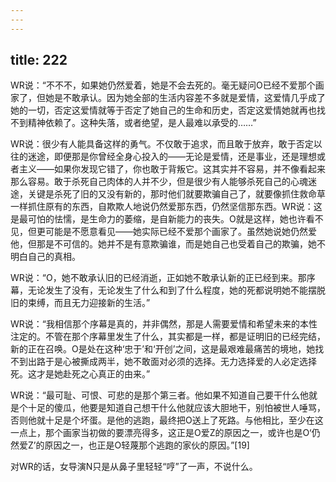 ```yaml
---
---
---
```

title: 222
---



WR说：“不不不，如果她仍然爱着，她是不会去死的。毫无疑问O已经不爱那个画家了，但她是不敢承认。因为她全部的生活内容差不多就是爱情，这爱情几乎成了她的一切，否定这爱情就等于否定了她自己的生命和历史，否定这爱情她就再也找不到精神依赖了。这种失落，或者绝望，是人最难以承受的……”

WR说：很少有人能具备这样的勇气。不仅敢于追求，而且敢于放弃，敢于否定以往的迷途，即便那是你曾经全身心投入的——无论是爱情，还是事业，还是理想或者主义——如果你发现它错了，你也敢于背叛它。这其实并不容易，并不像看起来那么容易。敢于杀死自己肉体的人并不少，但是很少有人能够杀死自己的心魂迷途，关键是杀死了旧的又没有新的，那时他们就要欺骗自己了，就要像抓住救命草一样抓住原有的东西，自欺欺人地说仍然爱那东西，仍然坚信那东西。WR说：这是最可怕的怯懦，是生命力的萎缩，是自新能力的丧失。O就是这样，她也许看不见，但更可能是不愿意看见——她实际已经不爱那个画家了。虽然她说她仍然爱他，但那是不可信的。她并不是有意欺骗谁，而是她自己也受着自己的欺骗，她不明白自己的真相。

WR说：“O，她不敢承认旧的已经消逝，正如她不敢承认新的正已经到来。那序幕，无论发生了没有，无论发生了什么和到了什么程度，她的死都说明她不能摆脱旧的束缚，而且无力迎接新的生活。”

WR说：“我相信那个序幕是真的，并非偶然，那是人需要爱情和希望未来的本性注定的。不管在那个序幕里发生了什么，其实都是一样，都是证明旧的已经完结，新的正在召唤。O是处在这种‘忠于’和‘开创’之间，这是最艰难最痛苦的境地，她找不到出路于是心被撕成两半，她不敢面对必须的选择。无力选择爱的人必定选择死。这才是她赴死之心真正的由来。”

WR说：“最可耻、可恨、可悲的是那个第三者。他如果不知道自己要干什么他就是个十足的傻瓜，他要是知道自己想干什么他就应该大胆地干，别怕被世人唾骂，否则他就十足是个坏蛋。是他的逃跑，最终把O送上了死路。与他相比，至少在这一点上，那个画家当初做的要漂亮得多，这正是O爱Z的原因之一，或许也是O‘仍然爱Z’的原因之一，也正是O轻蔑那个逃跑的家伙的原因。”[19]

对WR的话，女导演N只是从鼻子里轻轻“哼”了一声，不说什么。